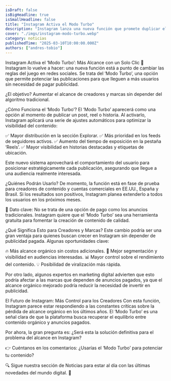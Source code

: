 ```yaml
---
isDraft: false
isBigHeadline: true
isSmallHeadline: false
title: "Instagram Activa el Modo Turbo"
description: "Instagram lanza una nueva función que promete duplicar el alcance de tus publicaciones con un solo clic."
cover: "./imgs/instagram-modo-turbo.webp"
category: noticias
publishedTime: "2025-03-10T10:00:00.000Z"
authors: ["andres-tobio"]
---
```


Instagram Activa el ‘Modo Turbo’: Más Alcance con un Solo Clic 🚀
Instagram lo vuelve a hacer: una nueva función está a punto de cambiar las reglas del juego en redes sociales. Se trata del ‘Modo Turbo’, una opción que permite potenciar las publicaciones para que lleguen a más usuarios sin necesidad de pagar publicidad.

¿El objetivo? Aumentar el alcance de creadores y marcas sin depender del algoritmo tradicional.

¿Cómo Funciona el ‘Modo Turbo’?
El ‘Modo Turbo’ aparecerá como una opción al momento de publicar un post, reel o historia. Al activarlo, Instagram aplicará una serie de ajustes automáticos para optimizar la visibilidad del contenido:

✅ Mayor distribución en la sección Explorar.
✅ Más prioridad en los feeds de seguidores activos.
✅ Aumento del tiempo de exposición en la pestaña ‘Reels’.
✅ Mayor visibilidad en historias destacadas y etiquetas de ubicación.

Este nuevo sistema aprovechará el comportamiento del usuario para posicionar estratégicamente cada publicación, asegurando que llegue a una audiencia realmente interesada.

¿Quiénes Podrán Usarlo?
De momento, la función está en fase de prueba para creadores de contenido y cuentas comerciales en EE.UU., España y Brasil. Si los resultados son positivos, Instagram planea extenderlo a todos los usuarios en los próximos meses.

📢 Dato clave: No se trata de una opción de pago como los anuncios tradicionales. Instagram quiere que el ‘Modo Turbo’ sea una herramienta gratuita para fomentar la creación de contenido de calidad.

¿Qué Significa Esto para Creadores y Marcas?
Este cambio podría ser una gran ventaja para quienes buscan crecer en Instagram sin depender de publicidad pagada. Algunas oportunidades clave:

🔥 Más alcance orgánico sin costos adicionales.
🎯 Mejor segmentación y visibilidad en audiencias interesadas.
📊 Mayor control sobre el rendimiento del contenido.
💡 Posibilidad de viralización más rápida.

Por otro lado, algunos expertos en marketing digital advierten que esto podría afectar a las marcas que dependen de anuncios pagados, ya que el alcance orgánico mejorado podría reducir la necesidad de invertir en publicidad.

El Futuro de Instagram: Más Control para los Creadores
Con esta función, Instagram parece estar respondiendo a las constantes críticas sobre la pérdida de alcance orgánico en los últimos años. El ‘Modo Turbo’ es una señal clara de que la plataforma busca recuperar el equilibrio entre contenido orgánico y anuncios pagados.

Por ahora, la gran pregunta es: ¿Será esta la solución definitiva para el problema del alcance en Instagram?

👉 Cuéntanos en los comentarios: ¿Usarías el ‘Modo Turbo’ para potenciar tu contenido?

🔍 Sigue nuestra sección de Noticias para estar al día con las últimas novedades del mundo digital. 🚀
